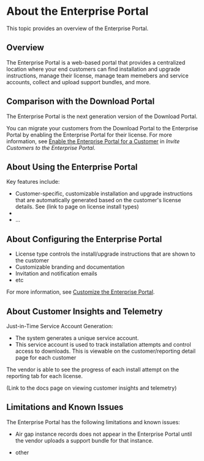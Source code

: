 # About the Enterprise Portal

This topic provides an overview of the Enterprise Portal.

## Overview

The Enterprise Portal is a web-based portal that provides a centralized location where your end customers can find installation and upgrade instructions, manage their license, manage team memebers and service accounts, collect and upload support bundles, and more.

## Comparison with the Download Portal

The Enterprise Portal is the next generation version of the Download Portal.

You can migrate your customers from the Download Portal to the Enterprise Portal by enabling the Enterprise Portal for their license. For more information, see [Enable the Enterprise Portal for a Customer](enterprise-portal-invite) in _Invite Customers to the Enterprise Portal_.

## About Using the Enterprise Portal

Key features include:

* Customer-specific, customizable installation and upgrade instructions that are automatically generated based on the customer's license details. See (link to page on license install types)
* 
* ...

## About Configuring the Enterprise Portal

* License type controls the install/upgrade instructions that are shown to the customer
* Customizable branding and documentation
* Invitation and notification emails
* etc

For more information, see [Customize the Enterprise Portal](enterprise-portal-configure).

## About Customer Insights and Telemetry

Just-in-Time Service Account Generation:
   *  The system generates a unique service account.
   *  This service account is used to track installation attempts and control access to downloads. This is viewable on the customer/reporting detail page for each customer

The vendor is able to see the progress of each install attempt on the reporting tab for each license.

(Link to the docs page on viewing customer insights and telemetry)

## Limitations and Known Issues

The Enterprise Portal has the following limitations and known issues:

* Air gap instance records does not appear in the Enterprise Portal until the vendor uploads a support bundle for that instance.

* other